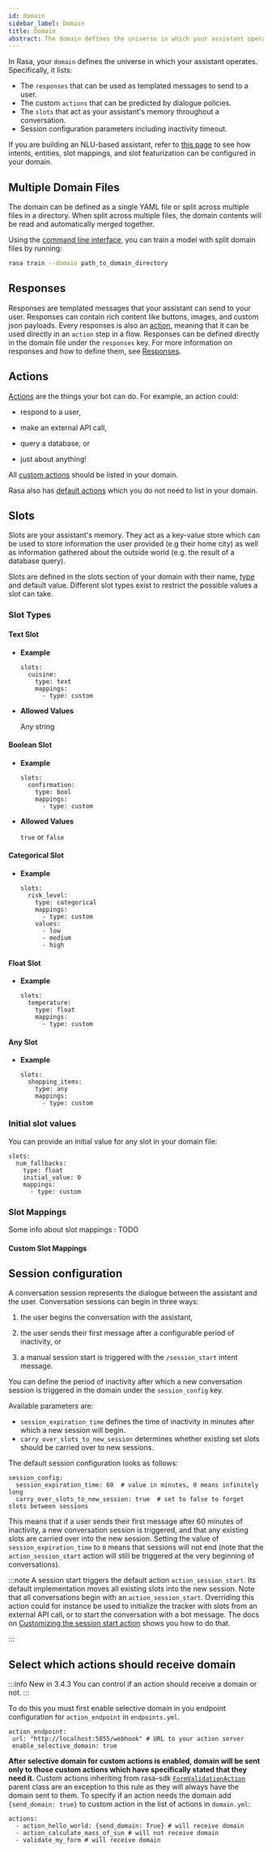 ```yaml
---
id: domain
sidebar_label: Domain
title: Domain
abstract: The domain defines the universe in which your assistant operates.
---
```


In Rasa, your `domain` defines the universe in which your assistant operates.
Specifically, it lists:

* The `responses` that can be used as templated messages to send to a user.
* The custom `actions` that can be predicted by dialogue policies.
* The `slots` that act as your assistant's memory throughout a conversation.
* Session configuration parameters including inactivity timeout.

If you are building an NLU-based assistant, refer to [this page](../building-classic-assistants/domain.mdx) to see how 
intents, entities, slot mappings, and slot featurization can be configured in 
your domain. 

## Multiple Domain Files

The domain can be defined as a single YAML file or split across multiple files in a directory.
When split across multiple files, the domain contents will be read and automatically merged together.

Using the [command line interface](../command-line-interface.mdx#rasa-train),
you can train a model with split domain files by running:

```bash
rasa train --domain path_to_domain_directory
```


## Responses

Responses are templated messages that your assistant can send to your user. 
Responses can contain rich content like buttons, images, and custom json payloads. 
Every responses is also an [action](#actions), meaning that it can be used directly in
an `action` step in a flow. 
Responses can be defined directly in the domain file under the `responses` key.
For more information on responses and how to define them,
see [Responses](./responses.mdx).

## Actions

[Actions](./actions.mdx) are the things your bot can do.
For example, an action could:

- respond to a user,

- make an external API call,

- query a database, or

- just about anything!

All [custom actions](./custom-actions.mdx) should be listed in your domain.

Rasa also has [default actions](./default-actions.mdx) which you do not 
need to list in your domain. 

## Slots

Slots are your assistant's memory. They act as a key-value store
which can be used to store information the user provided (e.g their home city)
as well as information gathered about the outside world (e.g. the result of a
database query).

Slots are defined in the slots section of your domain with their name,
[type](./domain.mdx#slot-types) and default value.
Different slot types exist to restrict the possible values a slot can take.

### Slot Types

#### Text Slot

- **Example**

  ```yaml-rasa
  slots:
    cuisine:
      type: text
      mappings:
        - type: custom
  ```
- **Allowed Values**

  Any string

#### Boolean Slot

- **Example**

  ```yaml-rasa
  slots:
    confirmation:
      type: bool
      mappings:
        - type: custom        
  ```
- **Allowed Values**

  `true` or `false`

#### Categorical Slot

- **Example**

  ```yaml-rasa
  slots:
    risk_level:
      type: categorical
      mappings:
        - type: custom      
      values:
        - low
        - medium
        - high
  ```

#### Float Slot

- **Example**

  ```yaml-rasa
  slots:
    temperature:
      type: float
      mappings:
        - type: custom      
  ```

#### Any Slot

- **Example**

  ```yaml-rasa
  slots:
    shopping_items:
      type: any
      mappings:
        - type: custom      
  ```


### Initial slot values

You can provide an initial value for any slot in your domain file:

```yaml-rasa
slots:
  num_fallbacks:
    type: float
    initial_value: 0
    mappings:
      - type: custom        
```

### Slot Mappings

Some info about slot mappings : TODO

#### Custom Slot Mappings

## Session configuration

A conversation session represents the dialogue between the assistant and the user.
Conversation sessions can begin in three ways:

1. the user begins the conversation with the assistant,

2. the user sends their first message after a configurable period of inactivity, or

3. a manual session start is triggered with the `/session_start` intent message.

You can define the period of inactivity after which a new conversation
session is triggered in the domain under the `session_config` key.

Available parameters are:

- `session_expiration_time` defines the time of inactivity in minutes after which a
  new session will begin.
- `carry_over_slots_to_new_session` determines whether
  existing set slots should be carried over to new sessions.

The default session configuration looks as follows:

```yaml-rasa
session_config:
  session_expiration_time: 60  # value in minutes, 0 means infinitely long
  carry_over_slots_to_new_session: true  # set to false to forget slots between sessions
```

This means that if a user sends their first message after 60 minutes of inactivity, a
new conversation session is triggered, and that any existing slots are carried over
into the new session. Setting the value of `session_expiration_time` to `0` means
that sessions will not end (note that the `action_session_start` action will still
be triggered at the very beginning of conversations).

:::note
A session start triggers the default action `action_session_start`. Its default
implementation moves all existing slots into the new session. Note that all
conversations begin with an `action_session_start`. Overriding this action could
for instance be used to initialize the tracker with slots from an external API
call, or to start the conversation with a bot message. The docs on
[Customizing the session start action](./default-actions.mdx#customization) shows you how to do that.

:::


## Select which actions should receive domain

:::info New in 3.4.3
You can control if an action should receive a domain or not.
:::

To do this you must first enable selective domain in you endpoint configuration for
`action_endpoint` in `endpoints.yml`.

```yaml-rasa title="endpoints.yml"
action_endpoint:
 url: "http://localhost:5055/webhook" # URL to your action server
 enable_selective_domain: true
```

**After selective domain for custom actions is enabled, domain will be sent only to
those custom actions which have specifically stated that they need it.**
Custom actions inheriting from rasa-sdk [`FormValidationAction`](../action-server/validation-action.mdx#formvalidationaction-class)
parent class are an exception to this rule as they will always have the domain sent to them.
To specify if an action needs the domain add `{send_domain: true}` to custom action in the list
of actions in `domain.yml`:

```yaml-rasa title="domain.yml"
actions:
  - action_hello_world: {send_domain: True} # will receive domain
  - action_calculate_mass_of_sun # will not receive domain
  - validate_my_form # will receive domain
```
